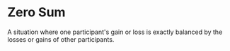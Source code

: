 # Zero Sum

A situation where one participant's gain or loss is exactly balanced by the losses or gains of other participants.